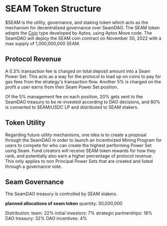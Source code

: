 # SEAM Token Structure

$SEAM is the utility, governance, and staking token which acts as the mechanism for decentralized governance over SeamDAO. The SEAM token adopts the [Coin](https://github.com/aptos-labs/aptos-core/blob/main/aptos-move/framework/aptos-framework/sources/coin.move) type developed by Aptos, using Aptos Move code. The SeamDAO will deploy the SEAM coin contract on November 30, 2022 with a max supply of 1,000,000,000 SEAM.

## Protocol Revenue

A 0.3% transaction fee is charged on total deposit amount into a Seam Power Set. This acts as a way for the protocol to load up on coins to pay for gas fees from the strategy's transaction flow. Another 5% is charged on the profit a user earns from their Seam Power Set position.

Of the 5% management fee on each position, 20% gets sent to the SeamDAO treasury to be re-invested according to DAO decisions, and 80% is converted to SEAM/USDC LP and distributed to SEAM stakers.

## Token Utility

Regarding future utility mechanisms, one idea is to create a proposal through the SeamDAO in order to launch an Incentivized Mining Program for users to compete for who can create the highest performing Power Set using Seam. Fund creators will receive SEAM token rewards for how they rank, and potentially also earn a higher percentage of protocol revenue. This only applies to non Principal Power Sets that are created and listed through a governance vote.

## Seam Governance

The SeamDAO treasury is controlled by SEAM stakers.

**planned allocations of seam token**
quantity: 50,000,000

Distribution:
    team: 22%
    initial investors: 7%
    strategic partnerships: 18%
    DAO treasury: 32%
    DAO incentives: 4%



    
